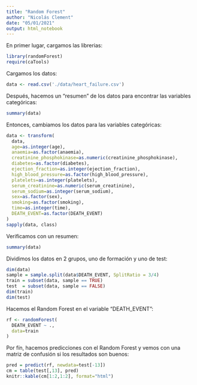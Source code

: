 ```yaml
---
title: "Random Forest"
author: "Nicolás Clement"
date: "05/01/2021"
output: html_notebook
---
```


En primer lugar, cargamos las librerias:
```r
library(randomForest)
require(caTools)
```

Cargamos los datos:
```r
data <- read.csv('./data/heart_failure.csv')
```

Después, hacemos un "resumen" de los datos para encontrar las variables categóricas:
```r
summary(data)
```
Entonces, cambiamos los datos para las variables categóricas:
```r
data <- transform(
  data,
  age=as.integer(age),
  anaemia=as.factor(anaemia),
  creatinine_phosphokinase=as.numeric(creatinine_phosphokinase),
  diabetes=as.factor(diabetes),
  ejection_fraction=as.integer(ejection_fraction),
  high_blood_pressure=as.factor(high_blood_pressure),
  platelets=as.integer(platelets),
  serum_creatinine=as.numeric(serum_creatinine),
  serum_sodium=as.integer(serum_sodium),
  sex=as.factor(sex),
  smoking=as.factor(smoking),
  time=as.integer(time),
  DEATH_EVENT=as.factor(DEATH_EVENT)
)
sapply(data, class)
```
Verificamos con un resumen:
```r
summary(data)
```
Dividimos los datos en 2 grupos, uno de formación y uno de test:
```r
dim(data)
sample = sample.split(data$DEATH_EVENT, SplitRatio = 3/4)
train = subset(data, sample == TRUE)
test  = subset(data, sample == FALSE)
dim(train)
dim(test)
```
Hacemos el Random Forest en el variable "DEATH_EVENT":
```r
rf <- randomForest(
  DEATH_EVENT ~ .,
  data=train
)
```

Por fín, hacemos predicciones con el Random Forest y vemos con una matriz de confusión si los resultados son buenos:
```r
pred = predict(rf, newdata=test[-13])
cm = table(test[,13], pred)
knitr::kable(cm[1:2,1:2], format="html")
```